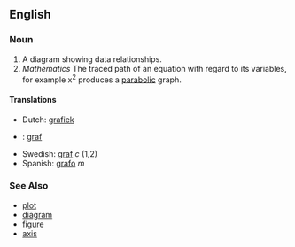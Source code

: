 ==English==
===Noun===
#A diagram showing data relationships.
#''Mathematics'' The traced path of an equation with regard to its variables, for example x<sup>2</sup> produces a [[parabola|parabolic]] graph.


====Translations====
*Dutch: [[grafiek]]
*{{ga}}: [[graf]]
*Swedish: [[graf]] ''c'' (1,2)
*Spanish: [[grafo]] ''m''

===See Also===
* [[plot]]
* [[diagram]]
* [[figure]]
* [[axis]]